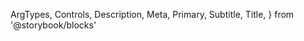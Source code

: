  ArgTypes,
  Controls,
  Description,
  Meta,
  Primary,
  Subtitle,
  Title,
} from '@storybook/blocks'


<Meta of={AvatarMenuItemStories} />

<Title />

<Subtitle />

<Description />

---

## Props

On top of all the props, attributes and event handler you can set on a
`<div />` element, the component accepts the following props:

<ArgTypes />

## Playground

<Primary />

<Controls />
